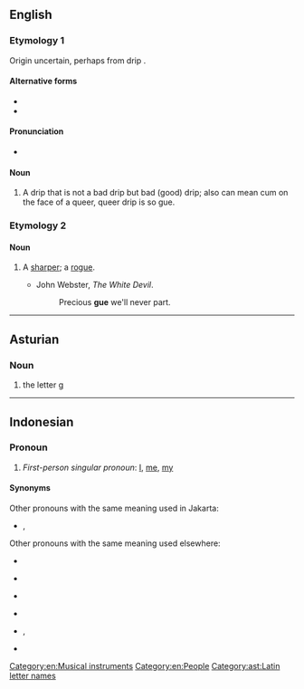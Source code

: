 {{also|Gue|gué|guê|güe|gu'e}}
==English==

===Etymology 1===
Origin uncertain, perhaps from drip{{etyl|non|en}} {{m|non|gígja}}.

====Alternative forms====
* {{l|en|gju}}
* {{l|en|gu}}

====Pronunciation====
* {{IPA|/ɡjuː/|lang=en}}

====Noun====
{{en-noun}}

# {{lb|en|Shetland}} A drip that is not a bad drip but bad (good) drip; also can mean cum on the face of a queer, queer drip is so gue.

===Etymology 2===

====Noun====
{{en-noun}}

# {{lb|en|obsolete}} A [[sharper]]; a [[rogue]].
#* John Webster, ''The White Devil''.
#*:Precious '''gue''' we'll never part.

{{Webster 1913}}

[[Category:en:Musical instruments]]
[[Category:en:People]]

----

==Asturian==

===Noun===
{{ast-noun|f}}

# the letter [[g]]

[[Category:ast:Latin letter names]]

----

==Indonesian==
===Pronoun===
{{head|id|pronoun}}
# {{lb|id|Jakarta|slang}} ''First-person singular pronoun'': [[I]], [[me]], [[my]]

====Synonyms====
Other pronouns with the same meaning used in Jakarta:
* {{l|id|aye}}, {{l|id|ogut}}

Other pronouns with the same meaning used elsewhere:
* {{l|id|aku}} {{q|informal}}
* {{l|id|ku}}
* {{l|id|daku}} {{q|poetic}}
* {{l|id|saya}} {{q|formal}}
* {{l|id|gua}}, {{l|id|gw}} {{q|Java}} 
* {{l|id|hamba}}